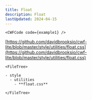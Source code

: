 ```yaml
---
title: Float
description: Float
lastUpdated: 2024-04-15
---
```




<Tabs>
  <TabItem label="Overview" icon="puzzle">

    <CWFCode code={example1} />
  </TabItem>
  <TabItem label="Files" icon="list-format">

  [https://github.com/davidbrooksio/cwf-lite/blob/master/style/utilities/float.css](https://github.com/davidbrooksio/cwf-lite/blob/master/style/utilities/float.css)
  
    <FileTree>

    - style
      - utilities
        - **float.css**

    </FileTree>
  </TabItem>
  <TabItem label="Stylesheet" icon="open-book">
    <Code code={cssExample} lang="css" />
  </TabItem>
</Tabs>
